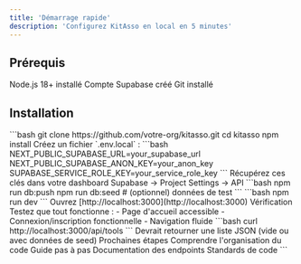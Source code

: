 ```yaml
---
title: 'Démarrage rapide'
description: 'Configurez KitAsso en local en 5 minutes'
---
```


## Prérequis

<Check>Node.js 18+ installé</Check>
<Check>Compte Supabase créé</Check>
<Check>Git installé</Check>

## Installation

<Steps>
  <Step title="Cloner le projet">
```bash
    git clone https://github.com/votre-org/kitasso.git
    cd kitasso
    npm install
    </Step>
  <Step title="Configuration Supabase">
    Créez un fichier `.env.local` :
```bash
    NEXT_PUBLIC_SUPABASE_URL=your_supabase_url
    NEXT_PUBLIC_SUPABASE_ANON_KEY=your_anon_key
    SUPABASE_SERVICE_ROLE_KEY=your_service_role_key
```
<Tip>Récupérez ces clés dans votre dashboard Supabase → Project Settings → API</Tip>
  </Step>
  <Step title="Migrations de base de données">
```bash
    npm run db:push
    npm run db:seed  # (optionnel) données de test
```
  </Step>
  <Step title="Lancer le serveur">
```bash
    npm run dev
```
Ouvrez [http://localhost:3000](http://localhost:3000)
  </Step>
</Steps>
Vérification
Testez que tout fonctionne :
<Tabs>
  <Tab title="Interface">
    - Page d'accueil accessible
    - Connexion/inscription fonctionnelle
    - Navigation fluide
  </Tab>
  <Tab title="API">
```bash
    curl http://localhost:3000/api/tools
```
Devrait retourner une liste JSON (vide ou avec données de seed)
  </Tab>
</Tabs>
Prochaines étapes
<CardGroup cols={2}>
  <Card title="Architecture" icon="sitemap" href="/architecture/overview">
    Comprendre l'organisation du code
  </Card>
  <Card title="Créer votre premier outil" icon="wrench" href="/features/tools">
    Guide pas à pas
  </Card>
  <Card title="API Reference" icon="code" href="/api/overview">
    Documentation des endpoints
  </Card>
  <Card title="Conventions" icon="book" href="/development/conventions">
    Standards de code
  </Card>
</CardGroup>
```